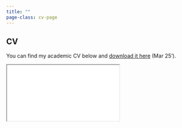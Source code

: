 ```yaml
---
title: ""
page-class: cv-page
---
```

## CV

You can find my academic CV below and [download it here](Documents/Kindermann_CV_03-25.pdf){target="_blank"} (Mar 25').

::: {.cv-container}
<iframe src="Documents/Kindermann_CV_03-25.pdf" class="cv-embed"></iframe>
:::